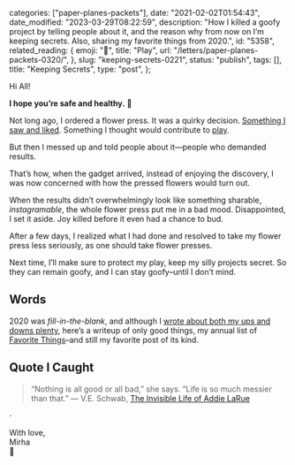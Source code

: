 
  categories: ["paper-planes-packets"],
  date: "2021-02-02T01:54:43",
  date_modified: "2023-03-29T08:22:59",
  description:
    "How I killed a goofy project by telling people about it, and the reason why from now on I’m keeping secrets. Also, sharing my favorite things from 2020.",
  id: "5358",
  related_reading: {
    emoji: "🌈",
    title: "Play",
    url: "/letters/paper-planes-packets-0320/",
  },
  slug: "keeping-secrets-0221",
  status: "publish",
  tags: [],
  title: "Keeping Secrets",
  type: "post",
};


Hi All!

**I hope you’re safe and healthy.** 🍃

Not long ago, I ordered a flower press. It was a quirky decision. [Something I saw and liked](https://framedflorals.com/). Something I thought would contribute to [play](/letters/paper-planes-packets-0820/).

But then I messed up and told people about it—people who demanded results.

That’s how, when the gadget arrived, instead of enjoying the discovery, I was now concerned with how the pressed flowers would turn out.

When the results didn’t overwhelmingly look like something sharable, _instagramable_, the whole flower press put me in a bad mood. Disappointed, I set it aside. Joy killed before it even had a chance to bud.

After a few days, I realized what I had done and resolved to take my flower press less seriously, as one should take flower presses.

Next time, I’ll make sure to protect my play, keep my silly projects secret. So they can remain goofy, and I can stay goofy–until I don’t mind.

## Words

2020 was _fill-in-the-blank_, and although I [wrote about both my ups and downs plenty](/letters/#2020), here’s a writeup of only good things, my annual list of [Favorite Things](/posts/favorite-things-2020/)–and still my favorite post of its kind.

## Quote I Caught

> “Nothing is all good or all bad,” she says. “Life is so much messier than that.” ― V.E. Schwab, [The Invisible Life of Addie LaRue](https://www.amazon.com/Invisible-Life-Addie-LaRue-ebook/dp/B084357H23)

·

With love,\
Mirha\
🎈
